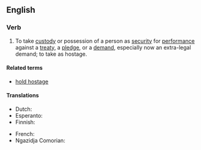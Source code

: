==English==

===Verb===
{{head|en|verb}}

# To take [[custody]] or possession of a person as [[security]] for [[performance]] against a [[treaty]], a [[pledge]], or a [[demand]], especially now an extra-legal demand; to take as hostage.

====Related terms====
* [[hold hostage]]

====Translations====
{{trans-top|take custody or possession of a person as security for performance against a treaty, a pledge, or a demand, especially now an extra-legal demand}}
* Dutch: {{t+|nl|gijzelen}}
* Esperanto: {{t|eo|ostaĝigi}}
* Finnish: {{t|fi|[[ottaa]] [[panttivanki|panttivangiksi]]}}
{{trans-mid}}
* French: {{t|fr|prendre en otage}}
* Ngazidja Comorian: {{t|zdj|renga matreka|alt=urenga matreka}}
{{trans-bottom}}